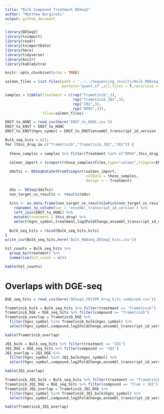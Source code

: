 ```yaml
---
title: "Bulk Compound Treatment DESeq2"
author: "Matthew Berginski"
output: github_document
---
```


```r
library(DESeq2)
library(tximport)
library(readr)
library(tximportData)
library(here)
library(tidyverse)
library(knitr)
library(kableExtra)

knitr::opts_chunk$set(echo = TRUE)
```

```r
salmon_files = list.files(path = '../../Sequencing_results/Bulk_RNAseq_drug_treatments/salmon_alignment/',
                          pattern='quant.sf',all.files = T,recursive = T, full.names = T)

samples = tibble(Treatment = c(rep("Trametinib",3), 
                               rep("Trametinib_JQ1",3),
                               rep("JQ1",3),
                               rep("DMSO",3)),
                 files=salmon_files)

ENST_to_HGNC = read_csv(here('ENST_to_HGNC.csv'))
ENST_to_ENST = ENST_to_HGNC
ENST_to_ENST$hgnc_symbol = ENST_to_ENST$ensembl_transcript_id_version

Bulk_seq_hits = c();
for (this_drug in c("Trametinib","Trametinib_JQ1","JQ1")) {
  
  these_samples = samples %>% filter(Treatment %in% c("DMSO",this_drug))

  salmon_import = tximport(these_samples$files,type="salmon",tx2gene=ENST_to_ENST)
  
  ddsTxi <- DESeqDataSetFromTximport(salmon_import,
                                     colData = these_samples,
                                     design = ~ Treatment)
  
  dds <- DESeq(ddsTxi)
  non_target_vs_results <- results(dds)
  
  hits <- as.data.frame(non_target_vs_results[which(non_target_vs_results$padj < 0.05),]) %>%
    rownames_to_column(var = 'ensembl_transcript_id_version') %>%
    left_join(ENST_to_HGNC) %>%
    mutate(treatment = this_drug) %>%
    select(hgnc_symbol,treatment,log2FoldChange,ensembl_transcript_id_version,everything())
  
  Bulk_seq_hits = rbind(Bulk_seq_hits,hits)
}
write_csv(Bulk_seq_hits,here('Bulk_RNAseq_DESeq2_hits.csv'))
```

```r
hit_counts = Bulk_seq_hits %>%
  group_by(treatment) %>%
  summarise(hit_count = n())

kable(hit_counts)
```

# Overlaps with DGE-seq

```r
DGE_seq_hits = read_csv(here('DESeq2_CRISPR_drug_hits_combined.csv'))

Trametinib_bulk = Bulk_seq_hits %>% filter(treatment == "Trametinib")
Trametinib_DGE = DGE_seq_hits %>% filter(compound == "Trametinib")
Trametinib_overlap = Trametinib_DGE %>% 
  filter(hgnc_symbol %in% Trametinib_bulk$hgnc_symbol) %>%
  select(hgnc_symbol,compound,log2FoldChange,ensembl_transcript_id_version,everything())

kable(Trametinib_overlap)
```

```r
JQ1_bulk = Bulk_seq_hits %>% filter(treatment == "JQ1")
JQ1_DGE = DGE_seq_hits %>% filter(compound == "JQ1")
JQ1_overlap = JQ1_DGE %>% 
  filter(hgnc_symbol %in% JQ1_bulk$hgnc_symbol) %>%
  select(hgnc_symbol,compound,log2FoldChange,ensembl_transcript_id_version,everything())

kable(JQ1_overlap)
```

```r
Trametinib_JQ1_bulk = Bulk_seq_hits %>% filter(treatment == "Trametinib_JQ1")
Trametinib_JQ1_DGE = DGE_seq_hits %>% filter(compound == "Tram + JQ1")
Trametinib_JQ1_overlap = Trametinib_JQ1_DGE %>% 
  filter(hgnc_symbol %in% Trametinib_JQ1_bulk$hgnc_symbol) %>%
  select(hgnc_symbol,compound,log2FoldChange,ensembl_transcript_id_version,everything())

kable(Trametinib_JQ1_overlap)
```